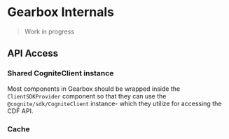 
<Meta title="Docs|Internals" />

# Gearbox Internals

> Work in progress

## API Access

### Shared CogniteClient instance

Most components in Gearbox should be wrapped inside the `ClientSDKProvider` component so that they can use the `@cognite/sdk/CogniteClient` instance- which they utilize for accessing the CDF API.

### Cache
